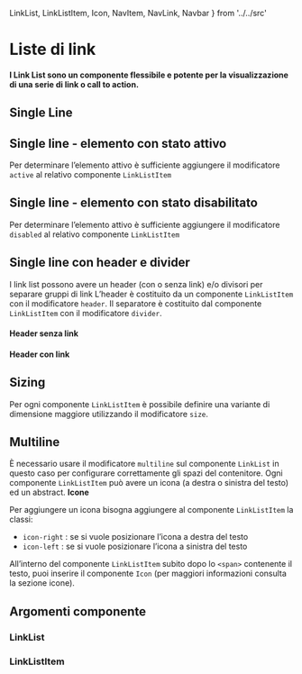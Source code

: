   LinkList,
  LinkListItem,
  Icon,
  NavItem,
  NavLink,
  Navbar
} from '../../src'

<Meta title="Documentazione/Organizzare i contenuti/LinkList" of={LinkList}/>

# Liste di link
#### I Link List sono un componente flessibile e potente per la visualizzazione di una serie di link o call to action.


## Single Line 

<Canvas>
    <Story id="componenti-linklist--esempi" />
</Canvas>

## Single line - elemento con stato attivo

Per determinare l’elemento attivo è sufficiente aggiungere il modificatore `active` al relativo componente `LinkListItem`

<Canvas>
    <Story id="componenti-linklist--stato-attivo" />
</Canvas>

## Single line - elemento con stato disabilitato

Per determinare l’elemento attivo è sufficiente aggiungere il modificatore `disabled` al relativo componente `LinkListItem`

<Canvas>
    <Story id="componenti-linklist--stato-disabilitato" />
</Canvas>

## Single line con header e divider

I link list possono avere un header (con o senza link) e/o divisori per separare gruppi di link
L’header è costituito da un componente `LinkListItem` con il modificatore `header`.
Il separatore è costituito dal componente `LinkListItem` con il modificatore `divider`.

#### Header senza link

<Canvas>
    <Story id="componenti-linklist--header-e-divider-no-link" />
</Canvas>

#### Header con link

<Canvas>
    <Story id="componenti-linklist--header-e-divider-con-link" />
</Canvas>

## Sizing

Per ogni componente `LinkListItem` è possibile definire una variante di dimensione maggiore utilizzando il modificatore `size`.

<Canvas>
    <Story id="componenti-linklist--sizing" />
</Canvas>

## Multiline

È necessario usare il modificatore `multiline` sul componente `LinkList` in questo caso per configurare correttamente gli spazi del contenitore. 
Ogni componente `LinkListItem` può avere un icona (a destra o sinistra del testo) ed un abstract.
**Icone**

Per aggiungere un icona bisogna aggiungere al componente `LinkListItem` la classi:
* `icon-right` : se si vuole posizionare l’icona a destra del testo
* `icon-left` : se si vuole posizionare l’icona a sinistra del testo

All’interno del componente `LinkListItem` subito dopo lo `<span>` contenente il testo, puoi inserire il componente `Icon` (per maggiori informazioni consulta la sezione icone).

<Canvas>
    <Story id="componenti-linklist--esempio-multiline" />
</Canvas>

## Argomenti componente

### LinkList

<ArgsTable of={LinkList} />

### LinkListItem

<ArgsTable of={LinkListItem} />